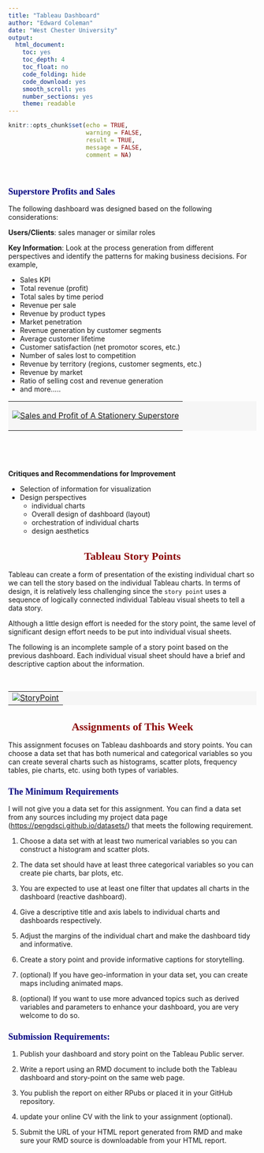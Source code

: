 ---
title: "Tableau Dashboard"
author: "Edward Coleman"
date: "West Chester University"
output: 
  html_document: 
    toc: yes
    toc_depth: 4
    toc_float: no
    code_folding: hide
    code_download: yes
    smooth_scroll: yes
    number_sections: yes
    theme: readable
---
      
<style type="text/css">
div#TOC li {
    list-style:none;
    background-image:none;
    background-repeat:none;
    background-position:0;
}
h1.title {
  font-size: 24px;
  color: DarkRed;
  text-align: center;
}
h4.author { 
  /* Header 4 - and the author and data headers use this too  */
  font-size: 18px;
  font-family: "Times New Roman", Times, serif;
  color: DarkRed;
  text-align: center;
}
h4.date { 
  /* Header 4 - and the author and data headers use this too  */
  font-size: 18px;
  font-family: "Times New Roman", Times, serif;
  color: DarkBlue;
  text-align: center;
}
h1 { 
    /* Header 3 - and the author and data headers use this too  */
    font-size: 22px;
    font-family: "Times New Roman", Times, serif;
    color: darkred;
    text-align: center;
}
h2 { 
    /* Header 3 - and the author and data headers use this too  */
    font-size: 18px;
    font-family: "Times New Roman", Times, serif;
    color: navy;
    text-align: left;
}
h3 { 
    /* Header 3 - and the author and data headers use this too  */
    font-size: 15px;
    font-family: "Times New Roman", Times, serif;
    color: darkred;
    font-face: bold;
    text-align: left;
}
h4 { 
    /* Header 4 - and the author and data headers use this too  */
    font-size: 18px;
    font-family: "Times New Roman", Times, serif;
    color: darkred;
    text-align: left;
}
   /* center maps using chunk option: fig.align='center' */
.html-widget {
    margin: auto;
}
</style>

```{r setup, include=FALSE}
knitr::opts_chunk$set(echo = TRUE,       
                      warning = FALSE,   
                      result = TRUE,   
                      message = FALSE,
                      comment = NA)
```

\

## Superstore Profits and Sales

The following dashboard was designed based on the following considerations:

**Users/Clients**: sales manager or similar roles

**Key Information**: Look at the process generation from different perspectives and identify the patterns for making business decisions. For example,  

* Sales KPI
* Total revenue (profit)
* Total sales by time period
* Revenue per sale
* Revenue by product types
* Market penetration
* Revenue generation by customer segments
* Average customer lifetime
* Customer satisfaction (net promotor scores, etc.)
* Number of sales lost to competition
* Revenue by territory (regions, customer segments, etc.)
* Revenue by market
* Ratio of selling cost and revenue generation
* and more.....


<table border = 0 bordercolor="darkgreen" bgcolor='#f6f6f6'  width=110%  align = center>
<tr>
<td>

<div class='tableauPlaceholder' id='viz1711934771348' style='position: relative'>

<noscript><a href='#'><img alt='Sales and Profit of A Stationery Superstore ' src='https:&#47;&#47;public.tableau.com&#47;static&#47;images&#47;Su&#47;SuperstoreDataStoryPoint&#47;Dashboard&#47;1_rss.png' style='border: none' /></a>

</noscript>
<object class='tableauViz'  style='display:none;'>
<param name='host_url' value='https%3A%2F%2Fpublic.tableau.com%2F' /> 
<param name='embed_code_version' value='3' /> 
<param name='site_root' value='' />
<param name='name' value='SuperstoreDataStoryPoint&#47;Dashboard' />
<param name='tabs' value='no' /><param name='toolbar' value='yes' />
<param name='static_image' value='https:&#47;&#47;public.tableau.com&#47;static&#47;images&#47;Su&#47;SuperstoreDataStoryPoint&#47;Dashboard&#47;1.png' /> 
<param name='animate_transition' value='yes' />
<param name='display_static_image' value='yes' />
<param name='display_spinner' value='yes' />
<param name='display_overlay' value='yes' />
<param name='display_count' value='yes' />
<param name='language' value='en-US' />
<param name='filter' value='publish=yes' />
</object>

</div>                

<script type='text/javascript'>                    
var divElement = document.getElementById('viz1711934771348');                    
var vizElement = divElement.getElementsByTagName('object')[0];                    
if ( divElement.offsetWidth > 800 ) { vizElement.style.minWidth='420px';vizElement.style.maxWidth='1550px';vizElement.style.width='100%';vizElement.style.minHeight='487px';vizElement.style.maxHeight='1087px';vizElement.style.height=(divElement.offsetWidth*0.75)+'px';} else if ( divElement.offsetWidth > 500 ) { vizElement.style.minWidth='420px';vizElement.style.maxWidth='1550px';vizElement.style.width='100%';vizElement.style.minHeight='487px';vizElement.style.maxHeight='1087px';vizElement.style.height=(divElement.offsetWidth*0.75)+'px';} else { vizElement.style.width='100%';vizElement.style.height='1827px';}                     
var scriptElement = document.createElement('script');                    
scriptElement.src = 'https://public.tableau.com/javascripts/api/viz_v1.js';                    vizElement.parentNode.insertBefore(scriptElement, vizElement);                
</script>

</td>
</tr>
</table>

\

\

**Critiques and Recommendations for Improvement**
\

* Selection of information for visualization
* Design perspectives
  + individual charts
  + Overall design of dashboard (layout)
  + orchestration of individual charts
  + design aesthetics




# Tableau Story Points

Tableau can create a form of presentation of the existing individual chart so we can tell the story based on the individual Tableau charts. In terms of design, it is relatively less challenging since the `story point` uses a sequence of logically connected individual Tableau visual sheets to tell a data story. 


Although a little design effort is needed for the story point, the same level of significant design effort needs to be put into individual visual sheets.

The following is an incomplete sample of a story point based on the previous dashboard. Each individual visual sheet should have a brief and descriptive caption about the information.


\

<table border = 0 bordercolor="darkgreen" bgcolor='#f6f6f6'  width=110%  align = center>
<tr>
<td>

<div class='tableauPlaceholder' id='viz1711798810589' style='position: relative'>
<noscript>
<a href='#'><img alt='StoryPoint ' src='https:&#47;&#47;public.tableau.com&#47;static&#47;images&#47;Su&#47;SuperstoreDataStoryPoint&#47;StoryPoint&#47;1_rss.png' style='border: none' /></a>
</noscript>

<object class='tableauViz'  style='display:none;'>
<param name='host_url' value='https%3A%2F%2Fpublic.tableau.com%2F' /> 
<param name='embed_code_version' value='3' /> 
<param name='site_root' value='' />
<param name='name' value='SuperstoreDataStoryPoint&#47;StoryPoint' />
<param name='tabs' value='no' />
<param name='toolbar' value='yes' />
<param name='static_image' value='https:&#47;&#47;public.tableau.com&#47;static&#47;images&#47;Su&#47;SuperstoreDataStoryPoint&#47;StoryPoint&#47;1.png' /> 
<param name='animate_transition' value='yes' />
<param name='display_static_image' value='yes' />
<param name='display_spinner' value='yes' />
<param name='display_overlay' value='yes' />
<param name='display_count' value='yes' />
<param name='language' value='en-US' />
<param name='filter' value='publish=yes' />
</object></div>                

<script type='text/javascript'>                   
var divElement = document.getElementById('viz1711798810589');                    
var vizElement = divElement.getElementsByTagName('object')[0];                    vizElement.style.width='916px';vizElement.style.height='691px';                    
var scriptElement = document.createElement('script');                    
scriptElement.src = 'https://public.tableau.com/javascripts/api/viz_v1.js';                    vizElement.parentNode.insertBefore(scriptElement, vizElement);               
</script>
</td>
</tr>
</table>



# Assignments of This Week

This assignment focuses on Tableau dashboards and story points. You can choose a data set that has both numerical and categorical variables so you can create several charts such as histograms, scatter plots, frequency tables, pie charts, etc. using both types of variables. 



## The Minimum Requirements

I will not give you a data set for this assignment. You can find a data set from any sources including my project data page (<https://pengdsci.github.io/datasets/>) that meets the following requirement.


1. Choose a data set with at least two numerical variables so you can construct a histogram and scatter plots.

2. The data set should have at least three categorical variables so you can create pie charts, bar plots, etc.

3. You are expected to use at least one filter that updates all charts in the dashboard (reactive dashboard).

4. Give a descriptive title and axis labels to individual charts and dashboards respectively.

5. Adjust the margins of the individual chart and make the dashboard tidy and informative.

6. Create a story point and provide informative captions for storytelling.

7. (optional) If you have geo-information in your data set, you can create maps including animated maps.

8. (optional) If you want to use more advanced topics such as derived variables and parameters to enhance your dashboard, you are very welcome to do so.


## Submission Requirements:

1. Publish your dashboard and story point on the Tableau Public server.

2. Write a report using an RMD document to include both the Tableau dashboard and story-point on the same web page.

3. You publish the report on either RPubs or placed it in your GitHub repository. 

4. update your online CV with the link to your assignment (optional).

5. Submit the URL of your HTML report generated from RMD and make sure your RMD source is downloadable from your HTML report.

